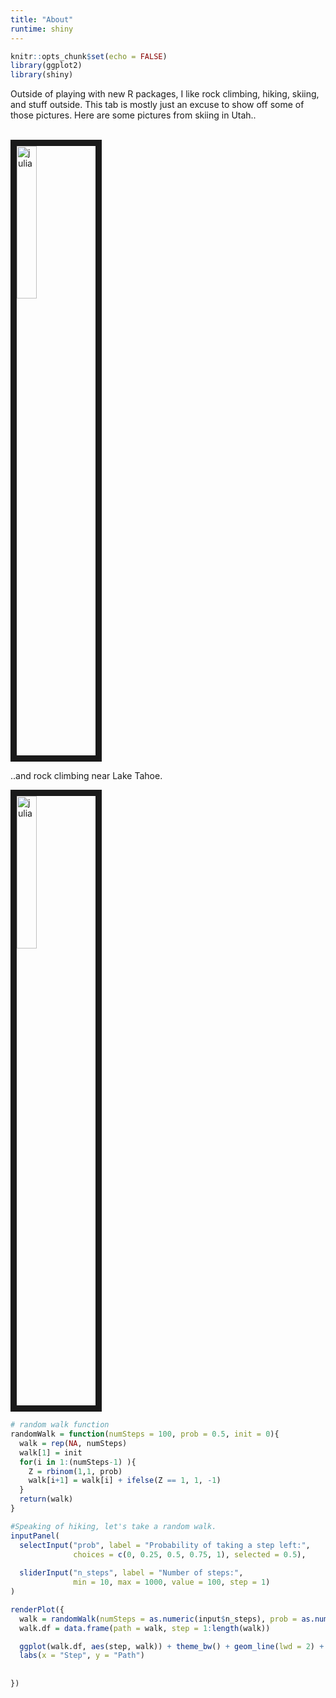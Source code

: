 ```yaml
---
title: "About"
runtime: shiny
---
```


<link rel="stylesheet" href="academicons.css"/>
<link rel="stylesheet" href="styles.css" type="text/css">

```r
knitr::opts_chunk$set(echo = FALSE)
library(ggplot2)
library(shiny)
```


Outside of playing with new R packages, I like rock climbing, hiking, skiing, and stuff outside. This tab is mostly just an excuse to show off some of those pictures. Here are some pictures from skiing in Utah.. 

<br><img src="images/ski.jpg" alt="julia" style="width:25%; border:10px solid"><br>

..and rock climbing near Lake Tahoe.

<img src="images/mountain.jpg" alt="julia" style="width:25%; border:10px solid"><br>

```r
# random walk function
randomWalk = function(numSteps = 100, prob = 0.5, init = 0){
  walk = rep(NA, numSteps)
  walk[1] = init
  for(i in 1:(numSteps-1) ){
    Z = rbinom(1,1, prob)
    walk[i+1] = walk[i] + ifelse(Z == 1, 1, -1)
  }
  return(walk)
}


```



```r

#Speaking of hiking, let's take a random walk.
inputPanel(
  selectInput("prob", label = "Probability of taking a step left:",
              choices = c(0, 0.25, 0.5, 0.75, 1), selected = 0.5),
  
  sliderInput("n_steps", label = "Number of steps:",
              min = 10, max = 1000, value = 100, step = 1)
)

renderPlot({
  walk = randomWalk(numSteps = as.numeric(input$n_steps), prob = as.numeric(input$prob))
  walk.df = data.frame(path = walk, step = 1:length(walk))

  ggplot(walk.df, aes(step, walk)) + theme_bw() + geom_line(lwd = 2) +
  labs(x = "Step", y = "Path")
 
  
})
```
